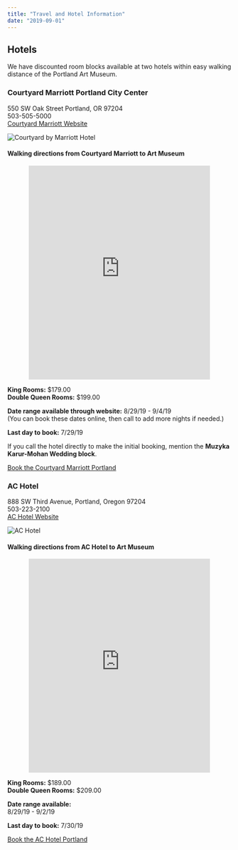 ```yaml
---
title: "Travel and Hotel Information"
date: "2019-09-01"
---
```


## Hotels

We have discounted room blocks available at two hotels within easy walking distance of the Portland Art Museum.


### Courtyard Marriott Portland City Center
550 SW Oak Street Portland, OR 97204  
503-505-5000  
<a href="https://www.marriott.com/hotels/travel/pdxpc-courtyard-portland-city-center/">Courtyard Marriott Website</a>

<img src={courtyard} alt="Courtyard by Marriott Hotel" />

#### Walking directions from Courtyard Marriott to Art Museum
<div style="margin: 0 3rem;">
  <iframe src="https://www.google.com/maps/embed/v1/directions?key=AIzaSyA4QP7mt6WrEwb30kiD1Js-U2juv254mXg&origin=place_id:ChIJo0vCHQQKlVQRE6sDzq10wcc&destination=place_id:ChIJnX1J7hoKlVQR8YoQJgJW7xA&mode=walking&zoom=16" width="100%" height="480" frameBorder="0" scrolling="no"></iframe>
</div>

**King Rooms:** $179.00  
**Double Queen Rooms:** $199.00

**Date range available through website:**
8/29/19 - 9/4/19  
(You can book these dates online, then call to add more nights if needed.)

**Last day to book:** 7/29/19

If you call the hotel directly to make the initial booking, mention the **Muzyka Karur-Mohan Wedding block**.

<a class="btn btn-secondary" role="button" href="https://www.marriott.com/events/start.mi?id=1553897584521&key=GRP">Book the Courtyard Marriott Portland</a>

### AC Hotel
888 SW Third Avenue, Portland, Oregon 97204  
503-223-2100  
<a href="https://www.marriott.com/hotels/travel/pdxar-ac-hotel-portland-downtown-or/">AC Hotel Website</a>  

<img src={ac} alt="AC Hotel" />

#### Walking directions from AC Hotel to Art Museum
<div style="margin: 0 3rem;">
  <iframe src="https://www.google.com/maps/embed/v1/directions?key=AIzaSyA4QP7mt6WrEwb30kiD1Js-U2juv254mXg&origin=place_id:ChIJDaVHgg8KlVQRR0esjkv-btY&destination=place_id:ChIJnX1J7hoKlVQR8YoQJgJW7xA&mode=walking&zoom=16" width="100%" height="480" frameBorder="0" scrolling="no"></iframe>
</div>

**King Rooms:** $189.00  
**Double Queen Rooms:** $209.00  

**Date range available:**  
8/29/19 - 9/2/19

**Last day to book:** 7/30/19

<a class="btn btn-secondary" role="button" href="http://www.marriott.com/meeting-event-hotels/group-corporate-travel/groupCorp.mi?resLinkData=Muzyka%20Mohan%20Wedding%5EPDXAR%60mkwmkwa%7Cmkwmkwb%60189-209%60USD%60false%602%608/29/19%609/2/19%607/30/19&app=resvlink&stop_mobi=yes">Book the AC Hotel Portland</a>


